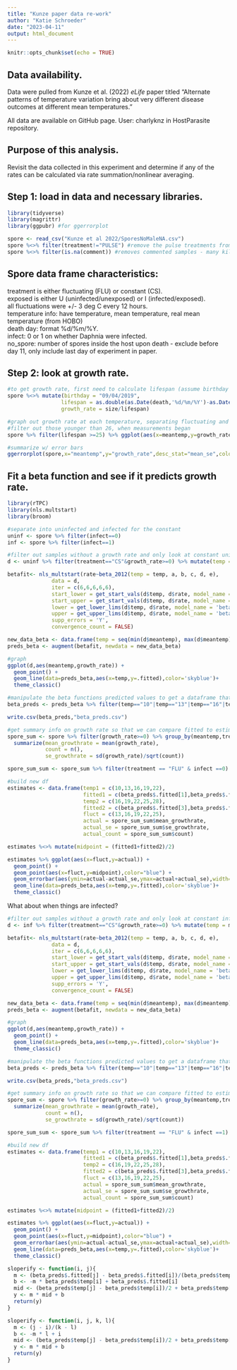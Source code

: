```yaml
---
title: "Kunze paper data re-work"
author: "Katie Schroeder"
date: "2023-04-11"
output: html_document
---
```


```r
knitr::opts_chunk$set(echo = TRUE)
```

## Data availability.   
Data were pulled from Kunze et al. (2022) *eLife* paper titled "Alternate patterns of temperature variation bring about very different disease outcomes at different mean temperatures."    

All data are available on GitHub page. User: charlyknz in HostParasite repository.  

## Purpose of this analysis.  
Revisit the data collected in this experiment and determine if any of the rates can be calculated via rate summation/nonlinear averaging.

## Step 1: load in data and necessary libraries.  
```r
library(tidyverse)
library(magrittr)
library(ggpubr) #for ggerrorplot

spore <- read_csv("Kunze et al 2022/SporesNoMaleNA.csv")
spore %<>% filter(treatment!="PULSE") #remove the pulse treatments from the dataframe. Only interested in constant and fluctuating temperatures
spore %<>% filter(is.na(comment)) #removes commented samples - many killed by pipette, otherwise not reliable 

```

## Spore data frame characteristics:  
treatment is either fluctuating (FLU) or constant (CS).  
exposed is either U (uninfected/unexposed) or I (infected/exposed).  
all fluctuations were +/- 3 deg C every 12 hours.  
temperature info: have temperature, mean temperature, real mean temperature (from HOBO)  
death day: format %d/%m/%Y.  
infect: 0 or 1 on whether Daphnia were infected.  
no_spore: number of spores inside the host upon death - exclude before day 11, only include last day of experiment in paper.  

## Step 2: look at growth rate.  
```r
#to get growth rate, first need to calculate lifespan (assume birthday is 4/09)
spore %<>% mutate(birthday = "09/04/2019",
                 lifespan = as.double(as.Date(death,'%d/%m/%Y')-as.Date(birthday,'%d/%m/%Y')),
                 growth_rate = size/lifespan)

#graph out growth rate at each temperature, separating fluctuating and constant treatments
#filter out those younger than 26, when measurements began
spore %>% filter(lifespan >=25) %>% ggplot(aes(x=meantemp,y=growth_rate,color=treatment,group=treatment)) + geom_point() + theme_bw() + geom_line(data=preds_beta,aes(x=temp,y=.fitted),color='skyblue')

#summarize w/ error bars
ggerrorplot(spore,x="meantemp",y="growth_rate",desc_stat="mean_se",color="treatment",palette="Paired",facet.by="infect")
```
## Fit a beta function and see if it predicts growth rate.  
```r
library(rTPC)
library(nls.multstart)
library(broom)

#separate into uninfected and infected for the constant
uninf <- spore %>% filter(infect==0)
inf <- spore %>% filter(infect==1)

#filter out samples without a growth rate and only look at constant uninfected samples
d <- uninf %>% filter(treatment=="CS"&growth_rate>=0) %>% mutate(temp = meantemp, rate=growth_rate)

betafit<- nls_multstart(rate~beta_2012(temp = temp, a, b, c, d, e),
              data = d,
              iter = c(6,6,6,6,6),
              start_lower = get_start_vals(d$temp, d$rate, model_name = 'beta_2012') - 10,
              start_upper = get_start_vals(d$temp, d$rate, model_name = 'beta_2012') + 10,
              lower = get_lower_lims(d$temp, d$rate, model_name = 'beta_2012'),
              upper = get_upper_lims(d$temp, d$rate, model_name = 'beta_2012'),
              supp_errors = 'Y',
              convergence_count = FALSE)

new_data_beta <- data.frame(temp = seq(min(d$meantemp), max(d$meantemp), 0.1))
preds_beta <- augment(betafit, newdata = new_data_beta)

#graph
ggplot(d,aes(meantemp,growth_rate)) +
  geom_point() +
  geom_line(data=preds_beta,aes(x=temp,y=.fitted),color='skyblue')+
  theme_classic() 

#manipulate the beta functions predicted values to get a dataframe that can be used to fit Jensen-esque line
beta_preds <- preds_beta %>% filter(temp=="10"|temp=="13"|temp=="16"|temp=="19"|temp=="22"|temp=="25"|temp=="28")

write.csv(beta_preds,"beta_preds.csv")

#get summary info on growth rate so that we can compare fitted to estimates
spore_sum <- spore %>% filter(growth_rate>=0) %>% group_by(meantemp,treatment,infect) %>% 
  summarize(mean_growthrate = mean(growth_rate),
            count = n(),
            se_growthrate = sd(growth_rate)/sqrt(count))

spore_sum_sum <- spore_sum %>% filter(treatment == "FLU" & infect ==0)

#build new df
estimates <- data.frame(temp1 = c(10,13,16,19,22),
                        fitted1 = c(beta_preds$.fitted[1],beta_preds$.fitted[2],beta_preds$.fitted[3],beta_preds$.fitted[4],beta_preds$.fitted[5]),
                        temp2 = c(16,19,22,25,28),
                        fitted2 = c(beta_preds$.fitted[3],beta_preds$.fitted[4],beta_preds$.fitted[5],beta_preds$.fitted[6],beta_preds$.fitted[7]),
                        fluct = c(13,16,19,22,25),
                        actual = spore_sum_sum$mean_growthrate,
                        actual_se = spore_sum_sum$se_growthrate,
                        actual_count = spore_sum_sum$count)

estimates %<>% mutate(midpoint = (fitted1+fitted2)/2)

estimates %>% ggplot(aes(x=fluct,y=actual)) + 
  geom_point() + 
  geom_point(aes(x=fluct,y=midpoint),color="blue") + 
  geom_errorbar(aes(ymin=actual-actual_se,ymax=actual+actual_se),width=0.1) + 
  geom_line(data=preds_beta,aes(x=temp,y=.fitted),color='skyblue')+
  theme_classic() 


```
What about when things are infected?
```r
#filter out samples without a growth rate and only look at constant infected samples
d <- inf %>% filter(treatment=="CS"&growth_rate>=0) %>% mutate(temp = meantemp, rate=growth_rate)

betafit<- nls_multstart(rate~beta_2012(temp = temp, a, b, c, d, e),
              data = d,
              iter = c(6,6,6,6,6),
              start_lower = get_start_vals(d$temp, d$rate, model_name = 'beta_2012') - 10,
              start_upper = get_start_vals(d$temp, d$rate, model_name = 'beta_2012') + 10,
              lower = get_lower_lims(d$temp, d$rate, model_name = 'beta_2012'),
              upper = get_upper_lims(d$temp, d$rate, model_name = 'beta_2012'),
              supp_errors = 'Y',
              convergence_count = FALSE)

new_data_beta <- data.frame(temp = seq(min(d$meantemp), max(d$meantemp), 0.1))
preds_beta <- augment(betafit, newdata = new_data_beta)

#graph
ggplot(d,aes(meantemp,growth_rate)) +
  geom_point() +
  geom_line(data=preds_beta,aes(x=temp,y=.fitted),color='skyblue')+
  theme_classic() 

#manipulate the beta functions predicted values to get a dataframe that can be used to fit Jensen-esque line
beta_preds <- preds_beta %>% filter(temp=="10"|temp=="13"|temp=="16"|temp=="19"|temp=="22"|temp=="25"|temp=="28")

write.csv(beta_preds,"beta_preds.csv")

#get summary info on growth rate so that we can compare fitted to estimates
spore_sum <- spore %>% filter(growth_rate>=0) %>% group_by(meantemp,treatment,infect) %>% 
  summarize(mean_growthrate = mean(growth_rate),
            count = n(),
            se_growthrate = sd(growth_rate)/sqrt(count))

spore_sum_sum <- spore_sum %>% filter(treatment == "FLU" & infect ==1)

#build new df
estimates <- data.frame(temp1 = c(10,13,16,19,22),
                        fitted1 = c(beta_preds$.fitted[1],beta_preds$.fitted[2],beta_preds$.fitted[3],beta_preds$.fitted[4],beta_preds$.fitted[5]),
                        temp2 = c(16,19,22,25,28),
                        fitted2 = c(beta_preds$.fitted[3],beta_preds$.fitted[4],beta_preds$.fitted[5],beta_preds$.fitted[6],beta_preds$.fitted[7]),
                        fluct = c(13,16,19,22,25),
                        actual = spore_sum_sum$mean_growthrate,
                        actual_se = spore_sum_sum$se_growthrate,
                        actual_count = spore_sum_sum$count)

estimates %<>% mutate(midpoint = (fitted1+fitted2)/2)

estimates %>% ggplot(aes(x=fluct,y=actual)) + 
  geom_point() + 
  geom_point(aes(x=fluct,y=midpoint),color="blue") + 
  geom_errorbar(aes(ymin=actual-actual_se,ymax=actual+actual_se),width=0.1) + 
  geom_line(data=preds_beta,aes(x=temp,y=.fitted),color='skyblue')+
  theme_classic() 
```





```r

sloperify <- function(i, j){
  m <- (beta_preds$.fitted[j] - beta_preds$.fitted[i])/(beta_preds$temp[j] - beta_preds$temp[i])
  b <- -m * beta_preds$temp[i] + beta_preds$.fitted[i]
  mid <- (beta_preds$temp[j] - beta_preds$temp[i])/2 + beta_preds$temp[i]
  y <- m * mid + b
  return(y)
}

sloperify <- function(i, j, k, l){
  m <- (j - i)/(k - l)
  b <- -m * l + i
  mid <- (beta_preds$temp[j] - beta_preds$temp[i])/2 + beta_preds$temp[i]
  y <- m * mid + b
  return(y)
}

```

